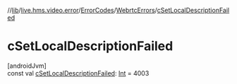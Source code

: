 //[lib](/api-reference/android/v2/home/content)/[live.hms.video.error](../../index)/[ErrorCodes](../index)/[WebrtcErrors](index)/[cSetLocalDescriptionFailed](c-set-local-description-failed)

# cSetLocalDescriptionFailed

[androidJvm]\
const val [cSetLocalDescriptionFailed](c-set-local-description-failed): [Int](https://kotlinlang.org/api/latest/jvm/stdlib/kotlin/-int/index.html) = 4003
